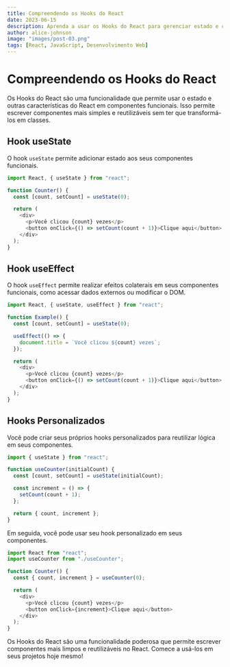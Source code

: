 ```yaml
---
title: Compreendendo os Hooks do React
date: 2023-06-15
description: Aprenda a usar os Hooks do React para gerenciar estado e ciclo de vida em componentes funcionais.
author: alice-johnson
image: "images/post-03.png"
tags: [React, JavaScript, Desenvolvimento Web]
---
```


# Compreendendo os Hooks do React

Os Hooks do React são uma funcionalidade que permite usar o estado e outras características do React em componentes funcionais. Isso permite escrever componentes mais simples e reutilizáveis sem ter que transformá-los em classes.

## Hook useState

O hook `useState` permite adicionar estado aos seus componentes funcionais.

```javascript
import React, { useState } from "react";

function Counter() {
  const [count, setCount] = useState(0);

  return (
    <div>
      <p>Você clicou {count} vezes</p>
      <button onClick={() => setCount(count + 1)}>Clique aqui</button>
    </div>
  );
}
```

## Hook useEffect

O hook `useEffect` permite realizar efeitos colaterais em seus componentes funcionais, como acessar dados externos ou modificar o DOM.

```javascript
import React, { useState, useEffect } from "react";

function Example() {
  const [count, setCount] = useState(0);

  useEffect(() => {
    document.title = `Você clicou ${count} vezes`;
  });

  return (
    <div>
      <p>Você clicou {count} vezes</p>
      <button onClick={() => setCount(count + 1)}>Clique aqui</button>
    </div>
  );
}
```

## Hooks Personalizados

Você pode criar seus próprios hooks personalizados para reutilizar lógica em seus componentes.

```javascript
import { useState } from "react";

function useCounter(initialCount) {
  const [count, setCount] = useState(initialCount);

  const increment = () => {
    setCount(count + 1);
  };

  return { count, increment };
}
```

Em seguida, você pode usar seu hook personalizado em seus componentes.

```javascript
import React from "react";
import useCounter from "./useCounter";

function Counter() {
  const { count, increment } = useCounter(0);

  return (
    <div>
      <p>Você clicou {count} vezes</p>
      <button onClick={increment}>Clique aqui</button>
    </div>
  );
}
```

Os Hooks do React são uma funcionalidade poderosa que permite escrever componentes mais limpos e reutilizáveis no React. Comece a usá-los em seus projetos hoje mesmo!
